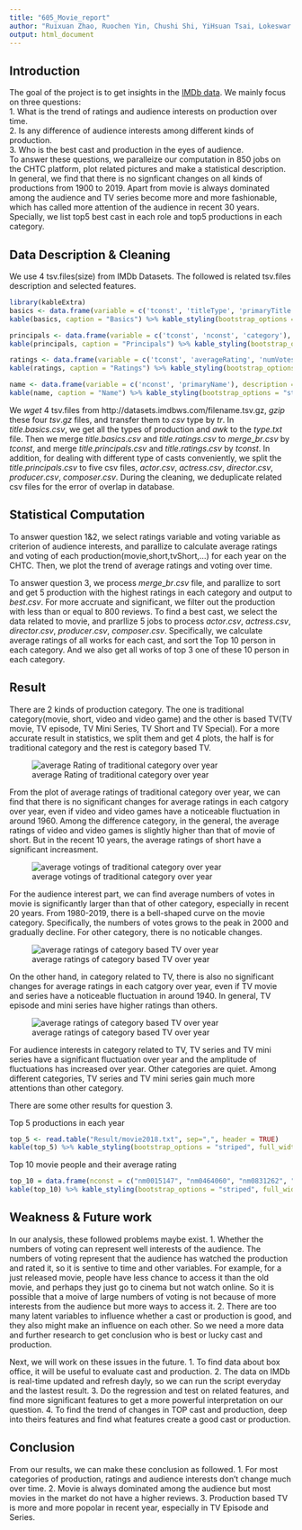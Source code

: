 ```yaml
---
title: "605_Movie_report"
author: "Ruixuan Zhao, Ruochen Yin, Chushi Shi, YiHsuan Tsai, Lokeswar Sadasivuni"
output: html_document
---
```


## Introduction

The goal of the project is to get insights in the [IMDb data](https://www.imdb.com/interfaces/). We mainly focus on three questions:  
1. What is the trend of ratings and audience interests on production over time.  
2. Is any difference of audience interests among different kinds of production.  
3. Who is the best cast and production in the eyes of audience.  
To answer these questions, we paralleize our computation in 850 jobs on the CHTC platform, plot related pictures and make a statistical description. In general, we find that there is no signficant changes on all kinds of productions from 1900 to 2019. Apart from movie is always dominated among the audience and TV series become more and more fashionable, which has called more attention of the audience in recent 30 years. Specially, we list top5 best cast in each role and top5 productions in each category.

## Data Description & Cleaning
We use 4 tsv.files(size) from IMDb Datasets. The followed is related tsv.files description and selected features.

```r
library(kableExtra)
basics <- data.frame(variable = c('tconst', 'titleType', 'primaryTitle', 'startYear'), description = c('title Id, alphanumeric unique identifier of the title', 'the type/format of the title (e.g. movie, short, tvseries, tvepisode, video, etc)', 'the more popular title / the title used by the filmmakers on promotional materials at the point of release', 'represents the release year of a title. In the case of TV Series, it is the series start year'))
kable(basics, caption = "Basics") %>% kable_styling(bootstrap_options = "striped", full_width = F, position = "left")

```

```r
principals <- data.frame(variable = c('tconst', 'nconst', 'category'), description = c('title Id, alphanumeric unique identifier of the title', 'person Id, alphanumeric unique identifier of the name/person', 'the category of job that person was in'))
kable(principals, caption = "Principals") %>% kable_styling(bootstrap_options = "striped", full_width = F, position = "left")
```


```r
ratings <- data.frame(variable = c('tconst', 'averageRating', 'numVotes'), description = c('title Id, alphanumeric unique identifier of the title', 'weighted average of all the individual user ratings', 'number of votes the title has received'))
kable(ratings, caption = "Ratings") %>% kable_styling(bootstrap_options = "striped", full_width = F, position = "left")
```

```r
name <- data.frame(variable = c('nconst', 'primaryName'), description = c('person Id, alphanumeric unique identifier of the name/person', 'name by which the person is most often credited'))
kable(name, caption = "Name") %>% kable_styling(bootstrap_options = "striped", full_width = F, position = "left")
```

We $wget$ 4 tsv.files from http://datasets.imdbws.com/filename.tsv.gz, $gzip$ these four $tsv.gz$ files, and transfer them to $csv$ type by $tr$. In $title.basics.csv$, we get all the types of production and $awk$ to the $type.txt$ file. Then we merge $title.basics.csv$ and $title.ratings.csv$ to $merge\_br.csv$ by $tconst$, and merge $title.principals.csv$ and $title.ratings.csv$ by $tconst$. In addition, for dealing with different type of casts conveniently, we split the $title.principals.csv$ to five csv files, $actor.csv$, $actress.csv$, $director.csv$, $producer.csv$, $composer.csv$. During the cleaning, we deduplicate related csv files for the error of overlap in database.

## Statistical Computation

To answer question 1&2, we select ratings variable and voting variable as criterion of audience interests, and parallize to calculate average ratings and voting of each production(movie,short,tvShort,...) for each year on the CHTC. Then, we plot the trend of average ratings and voting over time.

To answer question 3, we process $merge\_br.csv$ file, and parallize to sort and get 5 production with the highest ratings in each category and output to $best.csv$. For more accruate and significant, we filter out the production with less than or equal to 800 reviews. To find a best cast, we select the data related to movie, and prarllize 5 jobs to process $actor.csv$, $actress.csv$, $director.csv$, $producer.csv$, $composer.csv$. Specifically, we calculate average ratings of all works for each cast, and sort the Top 10 person in each category. And we also get all works of top 3 one of these 10 person in each category.

## Result
There are 2 kinds of production category. The one is traditional category(movie, short, video and video game) and the other is based TV(TV movie, TV episode, TV Mini Series, TV Short and TV Special). For a more accurate result in statistics, we split them and get 4 plots, the half is for traditional category and the rest is category based TV.

![average Rating of traditional category over year](Plot/plotYear1.png)

From the plot of average ratings of traditional category over year, we can find that there is no significant changes for average ratings in each catgory over year, even if video and video games have a noticeable fluctuation in around 1960. Among the difference category, in the general, the average ratings of video and video games is slightly higher than that of movie of short. But in the recent 10 years, the average ratings of short have a significant increasment.

![average votings of traditional category over year](Plot/plotYear2.png)

For the audience interest part, we can find average numbers of votes in movie is significantly larger than that of other category, especially in recent 20 years. From 1980-2019, there is a bell-shaped curve on the movie category. Specifically, the numbers of votes grows to the peak in 2000 and gradually decline. For other category, there is no noticable changes.

![average ratings of category based TV over year](Plot/plotYear3.png)  

On the other hand, in category related to TV, there is also no significant changes for average ratings in each catgory over year, even if TV movie and series have a noticeable fluctuation in around 1940. In general, TV episode and mini series have higher ratings than others.

![average ratings of category based TV over year](Plot/plotYear4.png) 

For audience interests in category related to TV, TV series and TV mini series have a significant fluctuation over year and the amplitude of fluctuations has increased over year. Other categories are quiet. Among different categories, TV series and TV mini series gain much more attentions than other category.

There are some other results for question 3.

Top 5 productions in each year
```r
top_5 <- read.table("Result/movie2018.txt", sep=",", header = TRUE)
kable(top_5) %>% kable_styling(bootstrap_options = "striped", full_width = F, position = "left")

```



Top 10 movie people and their average rating
```r
top_10 = data.frame(nconst = c("nm0015147", "nm0464060", "nm0831262", "nm0135908", "nm0130025", "nm0705880", "nm0304261", "nm0017988", "nm0904303", "nm0218849"), AveRating=c("8.67", "8.67", "8.66", "8.62", "8.6", "8.6", "8.53", "8.5", "8.48", "8.47"), primaryName=c("Sitki Akçatepe", "Todor Kolev", "Danilo 'Bata' Stojkovic", "Toma Caragiu", "Puiu Calinescu", "Dem Radulescu", "Gemini Ganesan", "Mija Aleksic", "Pavle Vuisic", "Aleksandr Demyanenko"))
kable(top_10) %>% kable_styling(bootstrap_options = "striped", full_width = F, position = "left")
```

## Weakness & Future work
In our analysis, these followed problems maybe exist.
1. Whether the numbers of voting can represent well interests of  the audience. The numbers of voting represent that the audience has watched the production and rated it, so it is sentive to time and other variables. For example, for a just released movie, people have less chance to access it than the old movie, and perhaps they just go to cinema but not watch online. So it is possible that a moive of large numbers of voting is not because of more interests from the audience but more ways to access it.
2. There are too many latent variables to influence whether a cast or production is good, and they also might make an influence on each other. So we need a more data and further research to get conclusion who is best or lucky cast and production.

Next, we will work on these issues in the future.
1. To find data about box office, it will be useful to evaluate cast and production.
2. The data on IMDb is real-time updated and refresh dayly, so we can run the script everyday and the lastest result.
3. Do the regression and test on related features, and find more significant features to get a more powerful interpretation on our question. 
4. To find the trend of changes in TOP cast and production, deep into theirs features and find what features create a good cast or production.  

## Conclusion
From our results, we can make these conclusion as followed.
1. For most categories of production, ratings and audience interests don’t change much over time. 
2. Movie is always dominated among the audience but most movies in the market do not have a higher reviews.
3. Production based TV is more and more popolar in recent year, especially in TV Episode and Series.
